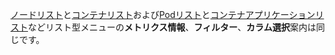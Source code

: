 [ノードリスト](resource-node-list)と[コンテナリスト](resource-container-list)および[Podリスト](resource-pod-list.mdx)と[コンテナアプリケーションリスト](resource-application-list)などリスト型メニューの**メトリクス情報**、**フィルター**、**カラム選択**案内は同じです。
